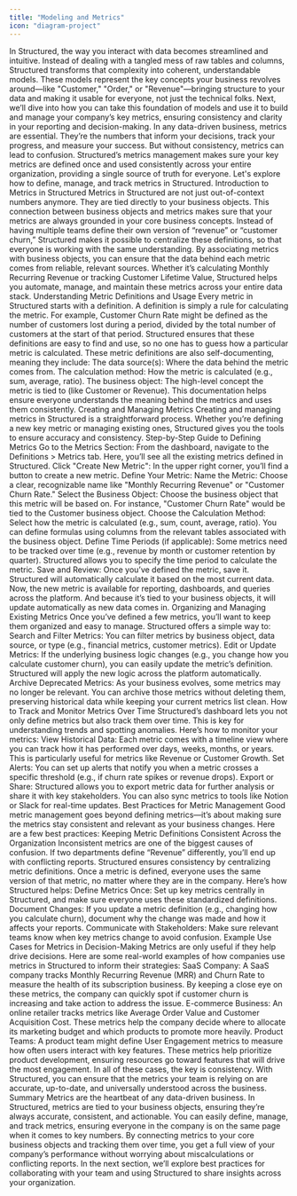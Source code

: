 ```yaml
---
title: "Modeling and Metrics"
icon: "diagram-project"
---
```


In Structured, the way you interact with data becomes streamlined and intuitive. Instead of dealing with a tangled mess of raw tables and columns, Structured transforms that complexity into coherent, understandable models. These models represent the key concepts your business revolves around—like "Customer," "Order," or "Revenue"—bringing structure to your data and making it usable for everyone, not just the technical folks.
Next, we’ll dive into how you can take this foundation of models and use it to build and manage your company’s key metrics, ensuring consistency and clarity in your reporting and decision-making.
In any data-driven business, metrics are essential. They’re the numbers that inform your decisions, track your progress, and measure your success. But without consistency, metrics can lead to confusion. Structured’s metrics management makes sure your key metrics are defined once and used consistently across your entire organization, providing a single source of truth for everyone. Let's explore how to define, manage, and track metrics in Structured.
Introduction to Metrics in Structured
Metrics in Structured are not just out-of-context numbers anymore. They are tied directly to your business objects. This connection between business objects and metrics makes sure that your metrics are always grounded in your core business concepts. Instead of having multiple teams define their own version of “revenue” or “customer churn,” Structured makes it possible to centralize these definitions, so that everyone is working with the same understanding.
By associating metrics with business objects, you can ensure that the data behind each metric comes from reliable, relevant sources. Whether it’s calculating Monthly Recurring Revenue or tracking Customer Lifetime Value, Structured helps you automate, manage, and maintain these metrics across your entire data stack.
Understanding Metric Definitions and Usage
Every metric in Structured starts with a definition. A definition is simply a rule for calculating the metric. For example, Customer Churn Rate might be defined as the number of customers lost during a period, divided by the total number of customers at the start of that period.
Structured ensures that these definitions are easy to find and use, so no one has to guess how a particular metric is calculated. These metric definitions are also self-documenting, meaning they include:
The data source(s): Where the data behind the metric comes from.
The calculation method: How the metric is calculated (e.g., sum, average, ratio).
The business object: The high-level concept the metric is tied to (like Customer or Revenue).
This documentation helps ensure everyone understands the meaning behind the metrics and uses them consistently.
Creating and Managing Metrics
Creating and managing metrics in Structured is a straightforward process. Whether you’re defining a new key metric or managing existing ones, Structured gives you the tools to ensure accuracy and consistency.
Step-by-Step Guide to Defining Metrics
Go to the Metrics Section: From the dashboard, navigate to the Definitions > Metrics tab. Here, you’ll see all the existing metrics defined in Structured.
Click "Create New Metric": In the upper right corner, you’ll find a button to create a new metric.
Define Your Metric:
Name the Metric: Choose a clear, recognizable name like "Monthly Recurring Revenue" or "Customer Churn Rate."
Select the Business Object: Choose the business object that this metric will be based on. For instance, "Customer Churn Rate" would be tied to the Customer business object.
Choose the Calculation Method: Select how the metric is calculated (e.g., sum, count, average, ratio). You can define formulas using columns from the relevant tables associated with the business object.
Define Time Periods (if applicable): Some metrics need to be tracked over time (e.g., revenue by month or customer retention by quarter). Structured allows you to specify the time period to calculate the metric.
Save and Review: Once you’ve defined the metric, save it. Structured will automatically calculate it based on the most current data.
Now, the new metric is available for reporting, dashboards, and queries across the platform. And because it’s tied to your business objects, it will update automatically as new data comes in.
Organizing and Managing Existing Metrics
Once you’ve defined a few metrics, you’ll want to keep them organized and easy to manage. Structured offers a simple way to:
Search and Filter Metrics: You can filter metrics by business object, data source, or type (e.g., financial metrics, customer metrics).
Edit or Update Metrics: If the underlying business logic changes (e.g., you change how you calculate customer churn), you can easily update the metric’s definition. Structured will apply the new logic across the platform automatically.
Archive Deprecated Metrics: As your business evolves, some metrics may no longer be relevant. You can archive those metrics without deleting them, preserving historical data while keeping your current metrics list clean.
How to Track and Monitor Metrics Over Time
Structured’s dashboard lets you not only define metrics but also track them over time. This is key for understanding trends and spotting anomalies.
Here’s how to monitor your metrics:
View Historical Data: Each metric comes with a timeline view where you can track how it has performed over days, weeks, months, or years. This is particularly useful for metrics like Revenue or Customer Growth.
Set Alerts: You can set up alerts that notify you when a metric crosses a specific threshold (e.g., if churn rate spikes or revenue drops).
Export or Share: Structured allows you to export metric data for further analysis or share it with key stakeholders. You can also sync metrics to tools like Notion or Slack for real-time updates.
Best Practices for Metric Management
Good metric management goes beyond defining metrics—it’s about making sure the metrics stay consistent and relevant as your business changes. Here are a few best practices:
Keeping Metric Definitions Consistent Across the Organization
Inconsistent metrics are one of the biggest causes of confusion. If two departments define “Revenue” differently, you’ll end up with conflicting reports. Structured ensures consistency by centralizing metric definitions. Once a metric is defined, everyone uses the same version of that metric, no matter where they are in the company.
Here’s how Structured helps:
Define Metrics Once: Set up key metrics centrally in Structured, and make sure everyone uses these standardized definitions.
Document Changes: If you update a metric definition (e.g., changing how you calculate churn), document why the change was made and how it affects your reports.
Communicate with Stakeholders: Make sure relevant teams know when key metrics change to avoid confusion.
Example Use Cases for Metrics in Decision-Making
Metrics are only useful if they help drive decisions. Here are some real-world examples of how companies use metrics in Structured to inform their strategies:
SaaS Company: A SaaS company tracks Monthly Recurring Revenue (MRR) and Churn Rate to measure the health of its subscription business. By keeping a close eye on these metrics, the company can quickly spot if customer churn is increasing and take action to address the issue.
E-commerce Business: An online retailer tracks metrics like Average Order Value and Customer Acquisition Cost. These metrics help the company decide where to allocate its marketing budget and which products to promote more heavily.
Product Teams: A product team might define User Engagement metrics to measure how often users interact with key features. These metrics help prioritize product development, ensuring resources go toward features that will drive the most engagement.
In all of these cases, the key is consistency. With Structured, you can ensure that the metrics your team is relying on are accurate, up-to-date, and universally understood across the business.
Summary
Metrics are the heartbeat of any data-driven business. In Structured, metrics are tied to your business objects, ensuring they’re always accurate, consistent, and actionable. You can easily define, manage, and track metrics, ensuring everyone in the company is on the same page when it comes to key numbers.
By connecting metrics to your core business objects and tracking them over time, you get a full view of your company’s performance without worrying about miscalculations or conflicting reports. In the next section, we’ll explore best practices for collaborating with your team and using Structured to share insights across your organization.
